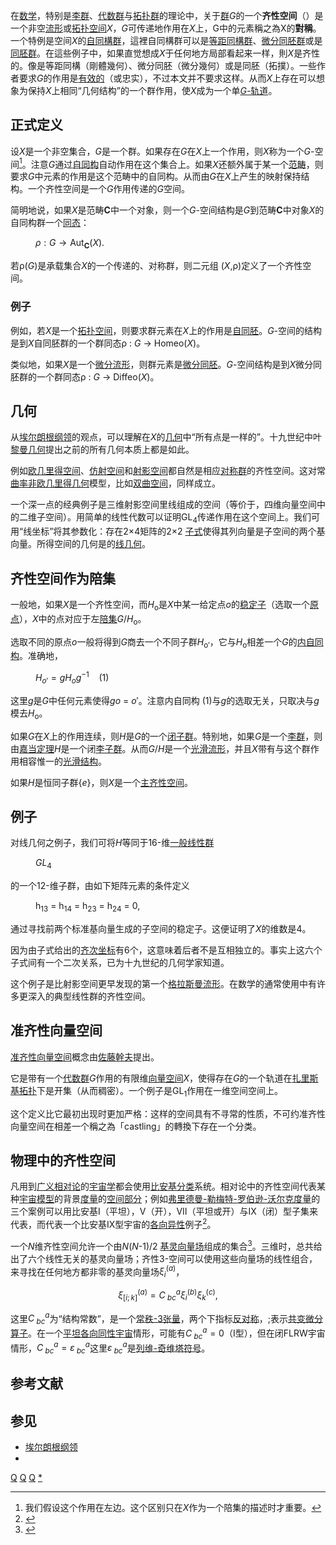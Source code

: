 在[[数学|数学]]，特别是[[李群|李群]]、[[代数群|代数群]]与[[拓扑群|拓扑群]]的理论中，关于[[群|群]]''G''的一个'''齐性空间'''（{{lang|en|homogeneous space}}）是一个非空[[流形|流形]]或[[拓扑空间|拓扑空间]]''X''，''G''可传递地作用在''X''上，G中的元素稱之為X的'''對稱'''。一个特例是空间''X''的[[自同构#自同構群|自同構群]]，這裡自同構群可以是[[等距同构|等距同構群]]、[[微分同胚|微分同胚群]]或是[[同胚|同胚群]]。在這些例子中，如果直觉想成''X''于任何地方局部看起来一样，則''X''是齐性的。像是等距同構（剛體幾何）、微分同胚（微分幾何）或是同胚（拓撲）。一些作者要求''G''的作用是[[群作用|有效的]]（或忠实），不过本文并不要求这样。从而''X''上存在可以想象为保持''X''上相同“几何结构”的一个群作用，使''X''成为一个单[[轨道_(群论)|''G''-轨道]]。

== 正式定义 ==

设''X''是一个非空集合，''G''是一个群。如果存在''G''在''X''上一个作用，则''X''称为一个''G''-空间<ref>我们假设这个作用在左边。这个区别只在''X''作为一个陪集的描述时才重要。</ref>。注意''G''通过[[自同构|自同构]]自动作用在这个集合上。如果''X''还额外属于某一个[[范畴_(数学)|范畴]]，则要求''G''中元素的作用是这个范畴中的自同构。从而由''G''在''X''上产生的映射保持结构。一个齐性空间是一个''G''作用传递的''G''空间。

简明地说，如果''X''是范畴'''C'''中一个对象，则一个''G''-空间结构是''G''到范畴'''C'''中对象''X''的自同构群一个[[同态|同态]]：

: <math>\rho : G \to \mathrm{Aut}_{\mathbf{C}}(X).</math>

若ρ(''G'')是承载集合''X''的一个传递的、对称群，则二元组 (''X'',ρ)定义了一个齐性空间。

=== 例子 ===

例如，若''X''是一个[[拓扑空间|拓扑空间]]，则要求群元素在''X''上的作用是[[自同胚|自同胚]]。''G''-空间的结构是到''X''自同胚群的一个群同态ρ : ''G'' → Homeo(''X'')。

类似地，如果''X''是一个[[微分流形|微分流形]]，则群元素是[[微分同胚|微分同胚]]。''G''-空间结构是到''X''微分同胚群的一个群同态ρ : ''G'' → Diffeo(''X'')。

== 几何 ==

从[[埃尔朗根纲领|埃尔朗根纲领]]的观点，可以理解在''X''的[[几何|几何]]中“所有点是一样的”。十九世纪中叶[[黎曼几何|黎曼几何]]提出之前的所有几何本质上都是如此。

例如[[欧几里得空间|欧几里得空间]]、[[仿射空间|仿射空间]]和[[射影空间|射影空间]]都自然是相应[[对称群|对称群]]的齐性空间。这对常[[曲率|曲率]][[非欧几里得几何|非欧几里得几何]]模型，比如[[双曲空间|双曲空间]]，同样成立。

一个深一点的经典例子是三维射影空间里线组成的空间（等价于，四维向量空间中的二维子空间）。用简单的线性代数可以证明GL<sub>4</sub>传递作用在这个空间上。我们可用“线坐标”将其参数化：存在2×4矩阵的2×2 [[子式|子式]]使得其列向量是子空间的两个基向量。所得空间的几何是{{link-en|尤里乌斯·普吕克|Julius Plücker}}的[[线几何|线几何]]。

== 齐性空间作为陪集 ==

一般地，如果''X''是一个齐性空间，而''H''<sub>o</sub>是''X''中某一给定点''o''的[[稳定子_(群论)|稳定子]]（选取一个[[原点|原点]]），''X''中的点对应于左[[陪集|陪集]]''G''/''H''<sub>o</sub>。

选取不同的原点''o''一般将得到''G''商去一个不同子群''H''<sub>o′</sub>，它与''H''<sub>o</sub>相差一个''G''的[[内自同构|内自同构]]。准确地，

: <math>H_{o'} = gH_og^{-1}</math>    (1)

这里''g''是''G''中任何元素使得''go'' = ''o''′。注意内自同构 (1)与''g''的选取无关，只取决与''g''模去''H''<sub>o</sub>。

如果''G''在''X''上的作用连续，则''H''是''G''的一个[[闭子群|闭子群]]。特别地，如果''G''是一个[[李群|李群]]，则由[[嘉当定理|嘉当定理]]''H''是一个闭[[李子群|李子群]]。从而''G''/''H''是一个[[光滑流形|光滑流形]]，并且''X''带有与这个群作用相容惟一的[[光滑结构|光滑结构]]。

如果''H''是恒同子群{''e''}，则''X''是一个[[主齐性空间|主齐性空间]]。

== 例子 ==

对线几何之例子，我们可将''H''等同于16-维[[一般线性群|一般线性群]]

: ''GL''<sub>4</sub>

的一个12-维子群，由如下矩阵元素的条件定义

: h<sub>13</sub> = h<sub>14</sub> = h<sub>23</sub> = h<sub>24</sub> = 0,

通过寻找前两个标准基向量生成的子空间的稳定子。这便证明了''X''的维数是4。

因为由子式给出的[[齐次坐标|齐次坐标]]有6个，这意味着后者不是互相独立的。事实上这六个子式间有一个二次关系，已为十九世纪的几何学家知道。

这个例子是比射影空间更早发现的第一个[[格拉斯曼流形|格拉斯曼流形]]。在数学的通常使用中有许多更深入的典型线性群的齐性空间。

== 准齐性向量空间 ==

[[准齐性向量空间|准齐性向量空间]]概念由[[佐藤幹夫|佐藤幹夫]]提出。

它是带有一个[[代数群|代数群]]''G''作用的有限维[[向量空间|向量空间]]''X''，使得存在''G''的一个轨道在[[扎里斯基拓扑|扎里斯基拓扑]]下是开集（从而稠密）。一个例子是GL<sub>1</sub>作用在一维空间空间上。

这个定义比它最初出现时更加严格：这样的空间具有不寻常的性质，不可约准齐性向量空间在相差一个稱之為「castling」的轉換下存在一个分类。

== 物理中的齐性空间 ==

凡用到[[广义相对论|广义相对论]]的[[宇宙学|宇宙学]]都会使用[[比安基分类|比安基分类]]系统。相对论中的齐性空间代表某种[[物理宇宙学|宇宙模型]]的背景[[度量|度量]]的[[空间_(物理)|空间部分]]；例如[[弗里德曼-勒梅特-罗伯逊-沃尔克度量|弗里德曼-勒梅特-罗伯逊-沃尔克度量]]的三个案例可以用比安基I（平坦），V（开），VII（平坦或开）与IX（闭）型子集来代表，而{{link-en|Mixmaster universe|Mixmaster universe}}代表一个比安基IX型宇宙的[[各向同性|各向异性]]例子<ref>{{citation |title=Course of Theoretical Physics vol. 2: The Classical Theory of Fields |author=[[列夫·朗道|列夫·朗道]]and [[Evgeny_Lifshitz|Evgeny Lifshitz]] |isbn=978-0750627689 |date=1980 |publisher=Butterworth-Heinemann}}</ref>。

一个''N''维齐性空间允许一个由''N''(''N''-1)/2 [[基灵向量场|基灵向量场]]组成的集合<ref>{{citation |title=Gravitation and Cosmology |author=[[Steven_Weinberg|Steven Weinberg]] |publisher=John Wiley and Sons |date=1972}}</ref>。三维时，总共给出了六个线性无关的基灵向量场；齐性3-空间可以使用这些向量场的线性组合，来寻找在任何地方都非零的基灵向量场<math>\xi^{(a)}_{i}</math>，

:<math>\xi^{(a)}_{[i;k]}=C^{a}_{\ bc}\xi^{(b)}_i \xi^{(c)}_k ,</math>

这里<math>C^{a}_{\ bc}</math>为“结构常数”，是一个[[常数|常]][[张量|秩-3张量]]，两个下指标[[反对称张量|反对称]]，<math>;</math>表示[[共变导数|共变微分算子]]。在一个[[Lambda-CDM|平坦各向同性宇宙]]情形，可能有<math>C^{a}_{\ bc}=0</math>（I型），但在闭FLRW宇宙情形，<math>C^{a}_{\ bc}=\varepsilon^{a}_{\ bc}</math>这里<math>\varepsilon^{a}_{\ bc}</math>是[[列维-奇维塔符号|列维-奇维塔符号]]。

== 参考文献 ==
{{reflist}}

== 参见 ==
* [[埃尔朗根纲领|埃尔朗根纲领]]
* {{link-en|克莱因几何|Klein geometry}}

[[Category:几何学|Q]]
[[Category:拓扑群|Q]]
[[Category:李群|Q]]
[[Category:齐性空间|*]]
